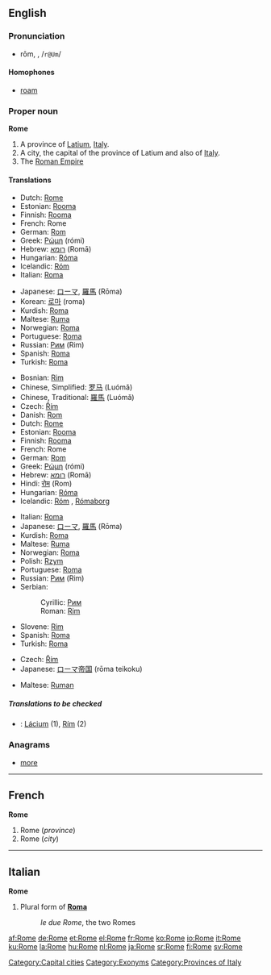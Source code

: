 {{wikipedia}}
==English==

{{rank|enter|consider|provided|969|Rome|twelve|opposite|vast}}

===Pronunciation===
* rōm, {{unicode|/rəʊm/}}, /<tt>r@Um</tt>/
*: {{unicode|[[Rhymes:English:-əʊm|Rhymes: -əʊm]]}}

====Homophones====
* [[roam]]

===Proper noun===
'''Rome'''

# A province of [[Latium]], [[Italy]].
# A city, the capital of the province of Latium and also of [[Italy]].
# The [[Roman Empire]]

====Translations====
{{trans-top|province}}
* Dutch: [[Rome#Dutch|Rome]] {{n}}
* Estonian: [[Rooma]]
* Finnish: [[Rooma]]
* French: Rome {{f}}
* German: [[Rom]] {{n}}
* Greek: [[Ρώμη]] (rómi) {{f}}
* Hebrew: [[רומא]] (Romā) {{f}}
* Hungarian: [[Róma]]
* Icelandic: [[Róm]] {{f}}
* Italian: [[Roma#Italian|Roma]]
{{trans-mid}}
* Japanese: [[ローマ]], [[羅馬]] (Rōma)
* Korean: [[로마]] (roma)
* Kurdish: [[Roma#Kurdish|Roma]]
* Maltese: [[Ruma]]
* Norwegian: [[Roma]]
* Portuguese: [[Roma#Portuguese|Roma]] {{f}}
* Russian: [[Рим]] (Rim) {{m}}
* Spanish: [[Roma#Spanish|Roma]] {{f}}
* Turkish: [[Roma]]
{{trans-bottom}}

{{trans-top|city}}
* Bosnian: [[Rim#Bosnian|Rim]] {{m}}
* Chinese, Simplified: [[罗马]] (Luómǎ)
* Chinese, Traditional: [[羅馬]] (Luómǎ)
* Czech: [[Řím]] {{m}}
* Danish: [[Rom]]
* Dutch: [[Rome#Dutch|Rome]] {{n}}
* Estonian: [[Rooma]]
* Finnish: [[Rooma]]
* French: Rome {{f}}
* German: [[Rom]] {{n}}
* Greek: [[Ρώμη]] (rómi) {{f}}
* Hebrew: [[רומא]] (Romā) {{f}}
* Hindi: [[रोम]] (Rom)
* Hungarian: [[Róma]]
* Icelandic: [[Róm]] {{f}}, [[Rómaborg]] {{f}}
{{trans-mid}}
* Italian: [[Roma#Italian|Roma]] {{f}}
* Japanese: [[ローマ]], [[羅馬]] (Rōma)
* Kurdish: [[Roma#Kurdish|Roma]]
* Maltese: [[Ruma]]
* Norwegian: [[Roma]]
* Polish: [[Rzym]] {{m}}
* Portuguese: [[Roma#Portuguese|Roma]] {{f}}
* Russian: [[Рим]] (Rim) {{m}}
* Serbian:
*: Cyrillic: [[Рим#Serbian|Рим]] {{m}}
*: Roman: [[Rim#Serbian|Rim]] {{m}}
* Slovene: [[Rim]] {{m}}
* Spanish: [[Roma#Spanish|Roma]] {{f}}
* Turkish: [[Roma]]
{{trans-bottom}}

{{trans-top|empire}}
* Czech: [[Řím]] {{m}}
* Japanese: [[ローマ]][[帝国]] (rōma teikoku)
{{trans-mid}}
* Maltese: [[Ruman]]
{{trans-bottom}}

=====Translations to be checked=====
<!--Remove this section once all of the translations below have been moved into the tables above.-->
{{checktrans}}

* {{ttbc|Slovak}}: [[Lácium]] {{n}} (1), [[Rím]] {{m}} (2)

===Anagrams===
* [[more]]

[[Category:Capital cities]]
[[Category:Exonyms]]
[[Category:Provinces of Italy]]

----

==French==
'''Rome''' {{f}}

# Rome (''province'')
# Rome (''city'')

----

==Italian==
'''Rome''' {{f}}

# Plural form of '''[[Roma]]'''
#: ''le due Rome'', the two Romes

[[af:Rome]]
[[de:Rome]]
[[et:Rome]]
[[el:Rome]]
[[fr:Rome]]
[[ko:Rome]]
[[io:Rome]]
[[it:Rome]]
[[ku:Rome]]
[[la:Rome]]
[[hu:Rome]]
[[nl:Rome]]
[[ja:Rome]]
[[sr:Rome]]
[[fi:Rome]]
[[sv:Rome]]